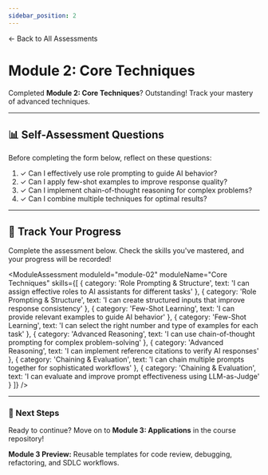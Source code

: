 ```yaml
---
sidebar_position: 2
---
```



<div style={{marginBottom: '1.5rem'}}>
  <Link to="/docs/assessments" style={{
    display: 'inline-flex',
    alignItems: 'center',
    color: 'var(--ifm-color-primary)',
    textDecoration: 'none',
    fontSize: '0.95rem',
    fontWeight: '500'
  }}>
    ← Back to All Assessments
  </Link>
</div>

# Module 2: Core Techniques

Completed **Module 2: Core Techniques**? Outstanding! Track your mastery of advanced techniques.

---

## 📊 Self-Assessment Questions

Before completing the form below, reflect on these questions:

1. ✓ Can I effectively use role prompting to guide AI behavior?
2. ✓ Can I apply few-shot examples to improve response quality?
3. ✓ Can I implement chain-of-thought reasoning for complex problems?
4. ✓ Can I combine multiple techniques for optimal results?

---

## 📝 Track Your Progress

Complete the assessment below. Check the skills you've mastered, and your progress will be recorded!

<ModuleAssessment 
  moduleId="module-02" 
  moduleName="Core Techniques"
  skills={[
    { category: 'Role Prompting & Structure', text: 'I can assign effective roles to AI assistants for different tasks' },
    { category: 'Role Prompting & Structure', text: 'I can create structured inputs that improve response consistency' },
    { category: 'Few-Shot Learning', text: 'I can provide relevant examples to guide AI behavior' },
    { category: 'Few-Shot Learning', text: 'I can select the right number and type of examples for each task' },
    { category: 'Advanced Reasoning', text: 'I can use chain-of-thought prompting for complex problem-solving' },
    { category: 'Advanced Reasoning', text: 'I can implement reference citations to verify AI responses' },
    { category: 'Chaining & Evaluation', text: 'I can chain multiple prompts together for sophisticated workflows' },
    { category: 'Chaining & Evaluation', text: 'I can evaluate and improve prompt effectiveness using LLM-as-Judge' }
  ]}
/>

---

<div style={{textAlign: 'center', padding: '24px', background: 'var(--ifm-color-emphasis-100)', borderRadius: '8px', marginTop: '32px'}}>

### 🚀 Next Steps

Ready to continue? Move on to **Module 3: Applications** in the course repository!

**Module 3 Preview:** Reusable templates for code review, debugging, refactoring, and SDLC workflows.

</div>
